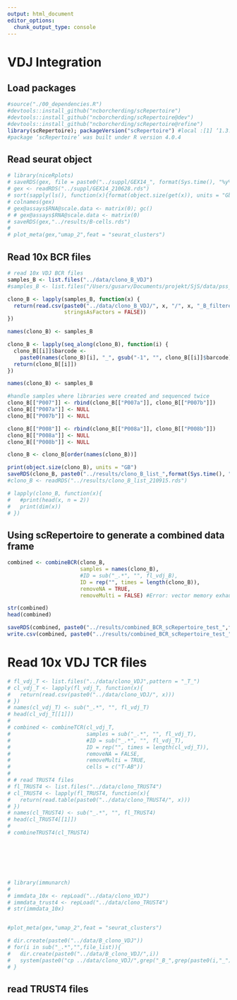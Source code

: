 ```yaml
---
output: html_document
editor_options: 
  chunk_output_type: console
---
```

# VDJ Integration


## Load packages

```r

#source("./00_dependencies.R")
#devtools::install_github("ncborcherding/scRepertoire")
#devtools::install_github("ncborcherding/scRepertoire@dev")
#devtools::install_github("ncborcherding/scRepertoire@refine")
library(scRepertoire); packageVersion("scRepertoire") #local :[1] ‘1.3.2’; bianca:[1] ‘1.0.0’ 
#package ‘scRepertoire’ was built under R version 4.0.4 


```


## Read seurat object

```r
# library(niceRplots)
# saveRDS(gex, file = paste0("../suppl/GEX14_", format(Sys.time(), "%y%m%d"), ".rds"))
# gex <- readRDS("../suppl/GEX14_210628.rds")
# sort(sapply(ls(), function(x){format(object.size(get(x)), units = "Gb")}))
# colnames(gex)
# gex@assays$RNA@scale.data <- matrix(0); gc()
# # gex@assays$RNA@scale.data <- matrix(0)
# saveRDS(gex,"../results/B-cells.rds")
# 
# plot_meta(gex,"umap_2",feat = "seurat_clusters")

```


## Read 10x BCR files

```r

# read 10x VDJ BCR files
samples_B <- list.files("../data/clono_B_VDJ")
#samples_B <- list.files("/Users/gusarv/Documents/projekt/SjS/data/pss_bcells_scRNAseq/data/clono_B_VDJ")

clono_B <- lapply(samples_B, function(x) {
  return(read.csv(paste0("../data/clono_B_VDJ/", x, "/", x, "_B_filtered_contig_annotations.csv"), 
                  stringsAsFactors = FALSE))
})

names(clono_B) <- samples_B

clono_B <- lapply(seq_along(clono_B), function(i) {
  clono_B[[i]]$barcode <-
    paste0(names(clono_B)[i], "_", gsub("-1", "", clono_B[[i]]$barcode))
  return(clono_B[[i]])
})

names(clono_B) <- samples_B

#handle samples where libraries were created and sequenced twice
clono_B[["P007"]] <- rbind(clono_B[["P007a"]], clono_B[["P007b"]])
clono_B[["P007a"]] <- NULL
clono_B[["P007b"]] <- NULL

clono_B[["P008"]] <- rbind(clono_B[["P008a"]], clono_B[["P008b"]])
clono_B[["P008a"]] <- NULL
clono_B[["P008b"]] <- NULL

clono_B <- clono_B[order(names(clono_B))]

print(object.size(clono_B), units = "GB")
saveRDS(clono_B, paste0("../results/clono_B_list_",format(Sys.time(), "%y%m%d"),".rds"))
#clono_B <- readRDS("../results/clono_B_list_210915.rds")

# lapply(clono_B, function(x){
#   #print(head(x, n = 2))
#   print(dim(x))
# })


```


## Using scRepertoire to generate a combined data frame

```r

combined <- combineBCR(clono_B, 
                       samples = names(clono_B), 
                       #ID = sub("_.*", "", fl_vdj_B),
                       ID = rep("", times = length(clono_B)),
                       removeNA = TRUE,
                       removeMulti = FALSE) #Error: vector memory exhausted (limit reached?)

str(combined)
head(combined)

saveRDS(combined, paste0("../results/combined_BCR_scRepertoire_test_",format(Sys.time(), "%y%m%d"),".rds"))
write.csv(combined, paste0("../results/combined_BCR_scRepertoire_test_",format(Sys.time(), "%y%m%d"),".csv"))


```


# Read 10x VDJ TCR files

```r

# fl_vdj_T <- list.files("../data/clono_VDJ",pattern = "_T_")
# cl_vdj_T <- lapply(fl_vdj_T, function(x){
#   return(read.csv(paste0("../data/clono_VDJ/", x)))
# })
# names(cl_vdj_T) <- sub("_.*", "", fl_vdj_T)
# head(cl_vdj_T[[1]])
# 
# combined <- combineTCR(cl_vdj_T, 
#                        samples = sub("_.*", "", fl_vdj_T), 
#                        #ID = sub("_.*", "", fl_vdj_T),
#                        ID = rep("", times = length(cl_vdj_T)),
#                        removeNA = FALSE,
#                        removeMulti = TRUE,
#                        cells = c("T-AB"))
# 
# # read TRUST4 files
# fl_TRUST4 <- list.files("../data/clono_TRUST4")
# cl_TRUST4 <- lapply(fl_TRUST4, function(x){
#   return(read.table(paste0("../data/clono_TRUST4/", x)))
# })
# names(cl_TRUST4) <- sub("_.*", "", fl_TRUST4)
# head(cl_TRUST4[[1]])
# 
# combineTRUST4(cl_TRUST4)







# library(immunarch)
# 
# immdata_10x <- repLoad("../data/clono_VDJ")
# immdata_trust4 <- repLoad("../data/clono_TRUST4")
# str(immdata_10x)


#plot_meta(gex,"umap_2",feat = "seurat_clusters")

# dir.create(paste0("../data/B_clono_VDJ"))
# for(i in sub("_.*","",file_list)){
#   dir.create(paste0("../data/B_clono_VDJ/",i))
#   system(paste0("cp ../data/clono_VDJ/",grep("_B_",grep(paste0(i,"_"),file_list,value = T),value = T)," ",paste0("../data/B_clono_VDJ/",i,"/") ))
# }

```




## read TRUST4 files

```r


```
